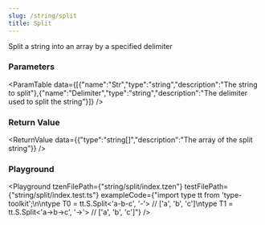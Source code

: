 ```yaml
---
slug: /string/split
title: Split
---
```



Split a string into an array by a specified delimiter

### Parameters
<ParamTable data={[{"name":"Str","type":"string","description":"The string to split"},{"name":"Delimiter","type":"string","description":"The delimiter used to split the string"}]} />

### Return Value
<ReturnValue data={{"type":"string[]","description":"The array of the split string"}} />

### Playground

<Playground tzenFilePath={"string/split/index.tzen"} testFilePath={"string/split/index.test.ts"} exampleCode={"import type tt from 'type-toolkit';\n\ntype T0 = tt.S.Split<'a-b-c', '-'> // ['a', 'b', 'c']\ntype T1 = tt.S.Split<'a->b->c', '->'> // ['a', 'b', 'c']"} />

